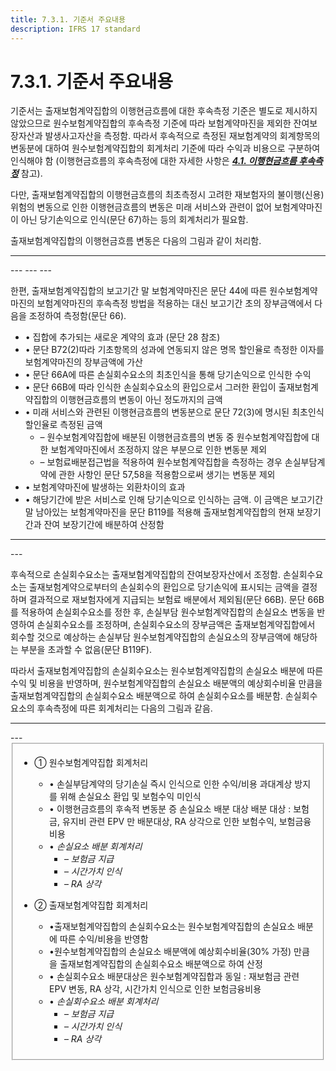 ```yaml
---
title: 7.3.1. 기준서 주요내용
description: IFRS 17 standard
---
```


# 7.3.1. 기준서 주요내용

기준서는 출재보험계약집합의 이행현금흐름에 대한 후속측정 기준은 별도로 제시하지 않았으므로 원수보험계약집합의 후속측정 기준에 따라 보험계약마진을 제외한 잔여보장자산과 발생사고자산을 측정함. 따라서 후속적으로 측정된 재보험계약의 회계항목의 변동분에 대하여 원수보험계약집합의 회계처리 기준에 따라 수익과 비용으로 구분하여 인식해야 함 (이행현금흐름의 후속측정에 대한 자세한 사항은 [_**4.1. 이행현금흐름 후속측정**_](/ifrs/410) 참고).

다만, 출재보험계약집합의 이행현금흐름의 최초측정시 고려한 재보험자의 불이행(신용)위험의 변동으로 인한 이행현금흐름의 변동은 미래 서비스와 관련이 없어 보험계약마진이 아닌 당기손익으로 인식(문단 67)하는 등의 회계처리가 필요함.

출재보험계약집합의 이행현금흐름 변동은 다음의 그림과 같이 처리함.

---
<GCenterImg src="/ifrs/그림7-14.png" caption="[출재보험계약집합의 잔여보장자산 후속측정]" width="700" />
---
<GCenterImg src="/ifrs/그림7-15.png" caption="[출재보험계약집합의 발생사고자산 후속측정]" width="700" />
---
<GCenterImg src="/ifrs/그림7-16.png" caption="[출재보험계약집합의 위험조정 후속측정]" width="700" />
---

한편, 출재보험계약집합의 보고기간 말 보험계약마진은 문단 44에 따른 원수보험계약마진의 보험계약마진의 후속측정 방법을 적용하는 대신 보고기간 초의 장부금액에서 다음을 조정하여 측정함(문단 66).

* • 집합에 추가되는 새로운 계약의 효과 (문단 28 참조)
* • 문단 B72(2)따라 기초항목의 성과에 연동되지 않은 명목 할인율로 측정한 이자를 보험계약마진의 장부금액에 가산
* • 문단 66A에 따른 손실회수요소의 최초인식을 통해 당기손익으로 인식한 수익
* • 문단 66B에 따라 인식한 손실회수요소의 환입으로서 그러한 환입이 출재보험계약집합의 이행현금흐름의 변동이 아닌 정도까지의 금액
* • 미래 서비스와 관련된 이행현금흐름의 변동분으로 문단 72(3)에 명시된 최초인식 할인율로 측정된 금액
  * – 원수보험계약집합에 배분된 이행현금흐름의 변동 중 원수보험계약집합에 대한 보험계약마진에서 조정하지 않은 부분으로 인한 변동분 제외
  * – 보험료배분접근법을 적용하여 원수보험계약집합을 측정하는 경우 손실부담계약에 관한 사항인 문단 57,58을 적용함으로써 생기는 변동분 제외
* • 보험계약마진에 발생하는 외환차이의 효과
* • 해당기간에 받은 서비스로 인해 당기손익으로 인식하는 금액. 이 금액은 보고기간말 남아있는 보험계약마진을 문단 B119를 적용해 출재보험계약집합의 현재 보장기간과 잔여 보장기간에 배분하여 산정함

---
<GCenterImg src="/ifrs/재보험 CSM.png" caption="[출재보험계약집합 보험계약마진 후속측정]" width="700" />
---

후속적으로 손실회수요소는 출재보험계약집합의 잔여보장자산에서 조정함. 손실회수요소는 출재보험계약으로부터의 손실회수의 환입으로 당기손익에 표시되는 금액을 결정하며 결과적으로 재보험자에게 지급되는 보험료 배분에서 제외됨(문단 66B). 문단 66B를 적용하여 손실회수요소를 정한 후, 손실부담 원수보험계약집합의 손실요소 변동을 반영하여 손실회수요소를 조정하며, 손실회수요소의 장부금액은 출재보험계약집합에서 회수할 것으로 예상하는 손실부담 원수보험계약집합의 손실요소의 장부금액에 해당하는 부분을 초과할 수 없음(문단 B119F).

따라서 출재보험계약집합의 손실회수요소는 원수보험계약집합의 손실요소 배분에 따른 수익 및 비용을 반영하며, 원수보험계약집합의 손실요소 배분액의 예상회수비율 만큼을 출재보험계약집합의 손실회수요소 배분액으로 하여 손실회수요소를 배분함. 손실회수요소의 후속측정에 따른 회계처리는 다음의 그림과 같음.

---
<GCenterImg src="/ifrs/그림7-17.png" caption="[손실회수요소 회계처리]" width="700" />
---

<Fieldset legend="[참 고] 손실회수요소 후속측정 회계처리" toggleable>

<GCenterImg src="/ifrs/재보험2.png" />

 * ① 원수보험계약집합 회계처리
   * • 손실부담계약의 당기손실 즉시 인식으로 인한 수익/비용 과대계상 방지를 위해 손실요소 환입 및 보험수익 미인식
   * • 이행현금흐름의 후속적 변동분 증 손실요소 배분 대상 배분 대상
       : 보험금, 유지비 관련 EPV 만 배분대상, RA 상각으로 인한 보험수익, 보험금융비용
   * • _손실요소 배분 회계처리_
     * – _보험금 지급_     <GCenterImg src="/ifrs/ref7-6 1.png" alt="" width="400"/>
     * – _시간가치 인식_ <GCenterImg src="/ifrs/ref7-6 2.png" alt="" width="400"/>
     * – _RA 상각_            <GCenterImg src="/ifrs/ref7-6 3.png" alt="" width="400"/>

 * ② 출재보험계약집합 회계처리
   * •출재보험계약집합의 손실회수요소는 원수보험계약집합의 손실요소 배분에 따른 수익/비용을 반영함
   * •원수보험계약집합의 손실요소 배분액에 예상회수비율(30% 가정) 만큼을 출재보험계약집합의 손실회수요소 배분액으로 하여 산정
   * • 손실회수요소 배분대상은 원수보험계약집합과 동일
       : 재보험금 관련 EPV 변동, RA 상각, 시간가치 인식으로 인한 보험금융비용
   * • _손실회수요소 배분 회계처리_
     * – _보험금 지급_     <GCenterImg src="/ifrs/ref7-6 4.png" alt="" width="400"/>
     * – _시간가치 인식_ <GCenterImg src="/ifrs/ref7-6 5.png" alt="" width="400"/>
     * – _RA 상각_            <GCenterImg src="/ifrs/ref7-6 6.png" alt="" width="400"/>

</Fieldset>
